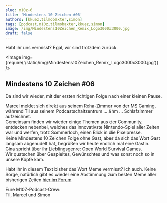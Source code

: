 ```yaml
---
slug: m10z-6
title: 'Mindestens 10 Zeichen #06'
authors: [kkuez,tilmobaxter,simon]
tags: [podcast,m10z,tilmobaxter,kkuez,simon]
image: /img/Mindestens10Zeichen_Remix_Logo3000x3000.jpg
draft: false
---
```



Habt ihr uns vermisst? Egal, wir sind trotzdem zurück.

<Image img={require('/static/img/Mindestens10Zeichen_Remix_Logo3000x3000.jpg')} />

<!--truncate-->

## Mindestens 10 Zeichen #06

Da sind wir wieder, mit der ersten richtigen Folge nach einer kleinen Pause.

Marcel meldet sich direkt aus seinem Reha-Zimmer von der MS Gaming, während Til aus seinem Podcastschaltzentrum … ähm … Schlafzimmer aufzeichnet.  
Gemeinsam finden wir wieder einige Themen aus der Community, entdecken nebenbei, welches das innovativste Nintendo-Spiel aller Zeiten war und werfen, trotz Sommerloch, einen Blick in die Pixelpresse.  
Keine Mindestens 10 Zeichen Folge ohne Gast, aber da sich das Wort Gast langsam abgenudelt hat, begrüßen wir heute endlich mal eine Gästin.  
Gina spricht über ihr Lieblingsgenre: Open World Survival Games.  
Wir quatschen über Gespieltes, Gewünschtes und was sonst noch so in unsere Köpfe kam.

Habt ihr in diesem Text bisher das Wort Meme vermisst? Ich auch. Keine Sorge, natürlich gibt es wieder eine Abstimmung zum besten Meme aller bisherigen Zeiten [hier im Forum](https://community.wasted.de/c/m10z/)

Eure M10Z-Podcast-Crew:  
Til, Marcel und Simon



<ReactPlayer
    width="100%"
    height="50px"
    controls
    url='https://m10z.picnotes.de/M10Z/M10Z_006.mp3'
/>
